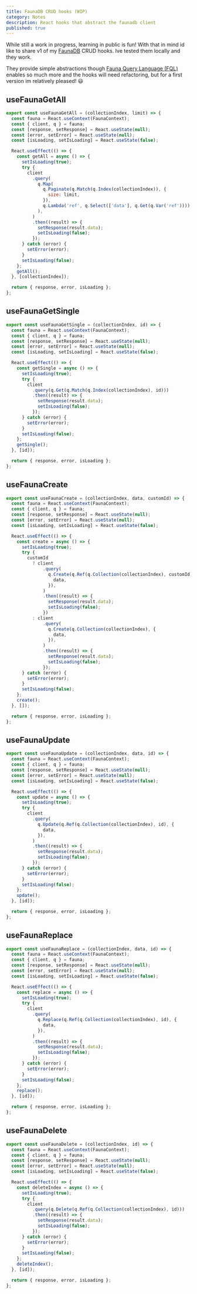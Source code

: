 ```yaml
---
title: FaunaDB CRUD hooks (WIP)
category: Notes
description: React hooks that abstract the faunadb client
published: true
---
```


While still a work in progress, learning in public is fun! With that in mind id
like to share v1 of my [FaunaDB](https://fauna.com/) CRUD hooks. Ive tested them
locally and they work.

They provide simple abstractions though
[Fauna Query Language (FQL)](https://docs.fauna.com/fauna/current/api/fql/)
enables so much more and the hooks will need refactoring, but for a first
version im relatively pleased! 😃

## useFaunaGetAll

```js
export const useFaunaGetAll = (collectionIndex, limit) => {
  const fauna = React.useContext(FaunaContext);
  const { client, q } = fauna;
  const [response, setResponse] = React.useState(null);
  const [error, setError] = React.useState(null);
  const [isLoading, setIsLoading] = React.useState(false);

  React.useEffect(() => {
    const getAll = async () => {
      setIsLoading(true);
      try {
        client
          .query(
            q.Map(
              q.Paginate(q.Match(q.Index(collectionIndex)), {
                size: limit,
              }),
              q.Lambda('ref', q.Select(['data'], q.Get(q.Var('ref')))),
            ),
          )
          .then((result) => {
            setResponse(result.data);
            setIsLoading(false);
          });
      } catch (error) {
        setError(error);
      }
      setIsLoading(false);
    };
    getAll();
  }, [collectionIndex]);

  return { response, error, isLoading };
};
```

## useFaunaGetSingle

```js
export const useFaunaGetSingle = (collectionIndex, id) => {
  const fauna = React.useContext(FaunaContext);
  const { client, q } = fauna;
  const [response, setResponse] = React.useState(null);
  const [error, setError] = React.useState(null);
  const [isLoading, setIsLoading] = React.useState(false);

  React.useEffect(() => {
    const getSingle = async () => {
      setIsLoading(true);
      try {
        client
          .query(q.Get(q.Match(q.Index(collectionIndex), id)))
          .then((result) => {
            setResponse(result.data);
            setIsLoading(false);
          });
      } catch (error) {
        setError(error);
      }
      setIsLoading(false);
    };
    getSingle();
  }, [id]);

  return { response, error, isLoading };
};
```

## useFaunaCreate

```jsx
export const useFaunaCreate = (collectionIndex, data, customId) => {
  const fauna = React.useContext(FaunaContext);
  const { client, q } = fauna;
  const [response, setResponse] = React.useState(null);
  const [error, setError] = React.useState(null);
  const [isLoading, setIsLoading] = React.useState(false);

  React.useEffect(() => {
    const create = async () => {
      setIsLoading(true);
      try {
        customId
          ? client
              .query(
                q.Create(q.Ref(q.Collection(collectionIndex), customId), {
                  data,
                }),
              )
              .then((result) => {
                setResponse(result.data);
                setIsLoading(false);
              })
          : client
              .query(
                q.Create(q.Collection(collectionIndex), {
                  data,
                }),
              )
              .then((result) => {
                setResponse(result.data);
                setIsLoading(false);
              });
      } catch (error) {
        setError(error);
      }
      setIsLoading(false);
    };
    create();
  }, []);

  return { response, error, isLoading };
};
```

## useFaunaUpdate

```jsx
export const useFaunaUpdate = (collectionIndex, data, id) => {
  const fauna = React.useContext(FaunaContext);
  const { client, q } = fauna;
  const [response, setResponse] = React.useState(null);
  const [error, setError] = React.useState(null);
  const [isLoading, setIsLoading] = React.useState(false);

  React.useEffect(() => {
    const update = async () => {
      setIsLoading(true);
      try {
        client
          .query(
            q.Update(q.Ref(q.Collection(collectionIndex), id), {
              data,
            }),
          )
          .then((result) => {
            setResponse(result.data);
            setIsLoading(false);
          });
      } catch (error) {
        setError(error);
      }
      setIsLoading(false);
    };
    update();
  }, [id]);

  return { response, error, isLoading };
};
```

## useFaunaReplace

```jsx
export const useFaunaReplace = (collectionIndex, data, id) => {
  const fauna = React.useContext(FaunaContext);
  const { client, q } = fauna;
  const [response, setResponse] = React.useState(null);
  const [error, setError] = React.useState(null);
  const [isLoading, setIsLoading] = React.useState(false);

  React.useEffect(() => {
    const replace = async () => {
      setIsLoading(true);
      try {
        client
          .query(
            q.Replace(q.Ref(q.Collection(collectionIndex), id), {
              data,
            }),
          )
          .then((result) => {
            setResponse(result.data);
            setIsLoading(false);
          });
      } catch (error) {
        setError(error);
      }
      setIsLoading(false);
    };
    replace();
  }, [id]);

  return { response, error, isLoading };
};
```

## useFaunaDelete

```jsx
export const useFaunaDelete = (collectionIndex, id) => {
  const fauna = React.useContext(FaunaContext);
  const { client, q } = fauna;
  const [response, setResponse] = React.useState(null);
  const [error, setError] = React.useState(null);
  const [isLoading, setIsLoading] = React.useState(false);

  React.useEffect(() => {
    const deleteIndex = async () => {
      setIsLoading(true);
      try {
        client
          .query(q.Delete(q.Ref(q.Collection(collectionIndex), id)))
          .then((result) => {
            setResponse(result.data);
            setIsLoading(false);
          });
      } catch (error) {
        setError(error);
      }
      setIsLoading(false);
    };
    deleteIndex();
  }, [id]);

  return { response, error, isLoading };
};
```
